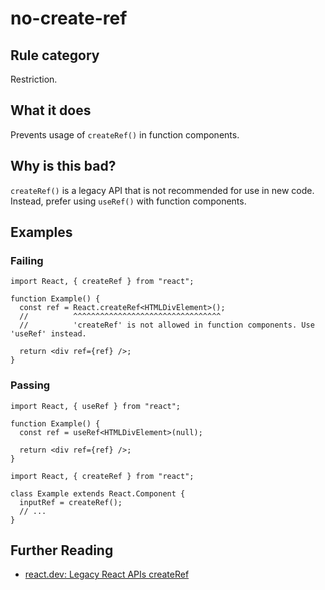 # no-create-ref

## Rule category

Restriction.

## What it does

Prevents usage of `createRef()` in function components.

## Why is this bad?

`createRef()` is a legacy API that is not recommended for use in new code. Instead, prefer using `useRef()` with function components.

## Examples

### Failing

```tsx twoslash
import React, { createRef } from "react";

function Example() {
  const ref = React.createRef<HTMLDivElement>();
  //          ^^^^^^^^^^^^^^^^^^^^^^^^^^^^^^^^^
  //          'createRef' is not allowed in function components. Use 'useRef' instead.

  return <div ref={ref} />;
}
```

### Passing

```tsx twoslash
import React, { useRef } from "react";

function Example() {
  const ref = useRef<HTMLDivElement>(null);

  return <div ref={ref} />;
}
```

```tsx twoslash
import React, { createRef } from "react";

class Example extends React.Component {
  inputRef = createRef();
  // ...
}
```

## Further Reading

- [react.dev: Legacy React APIs createRef](https://react.dev/reference/react/createRef)
